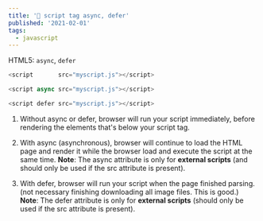 ```yaml
---
title: '🔖 script tag async, defer'
published: '2021-02-01'
tags:
  - javascript
---
```


HTML5: `async`, `defer`

```javascript
<script       src="myscript.js"></script>

<script async src="myscript.js"></script>

<script defer src="myscript.js"></script>
```

1. Without async or defer, browser will run your script immediately, before rendering the elements that's below your script tag.

2. With async (asynchronous), browser will continue to load the HTML page and render it while the browser load and execute the script at the same time.
**Note**: The async attribute is only for **external scripts** (and should only be used if the src attribute is present).

3. With defer, browser will run your script when the page finished parsing. (not necessary finishing downloading all image files. This is good.)
**Note**: The defer attribute is only for **external scripts** (should only be used if the src attribute is present).

